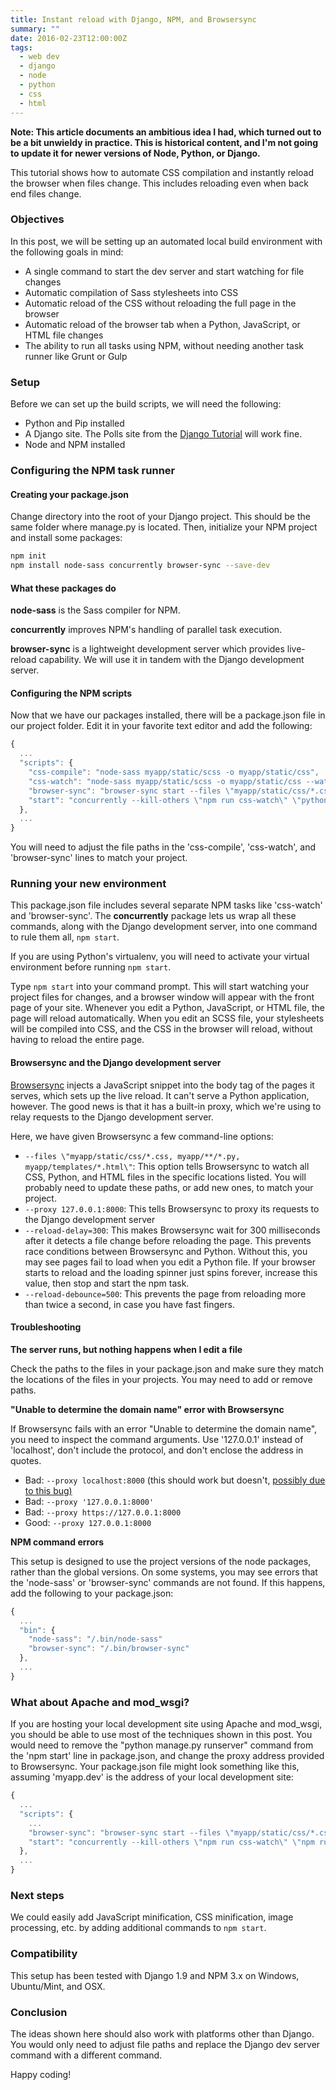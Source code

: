 ```yaml
---
title: Instant reload with Django, NPM, and Browsersync
summary: ""
date: 2016-02-23T12:00:00Z
tags:
  - web dev
  - django
  - node
  - python
  - css
  - html
---
```


**Note: This article documents an ambitious idea I had, which turned out to be a bit unwieldy in practice. This is historical content, and I'm not going to update it for newer versions of Node, Python, or Django.**

This tutorial shows how to automate CSS compilation and instantly reload the browser when files change. This includes reloading even when back end files change.

### Objectives

In this post, we will be setting up an automated local build environment with the following goals in mind:

*   A single command to start the dev server and start watching for file changes
*   Automatic compilation of Sass stylesheets into CSS
*   Automatic reload of the CSS without reloading the full page in the browser
*   Automatic reload of the browser tab when a Python, JavaScript, or HTML file changes
*   The ability to run all tasks using NPM, without needing another task runner like Grunt or Gulp

### Setup

Before we can set up the build scripts, we will need the following:

*   Python and Pip installed
*   A Django site. The Polls site from the [Django Tutorial](https://docs.djangoproject.com/en/1.9/intro/tutorial01/) will work fine.
*   Node and NPM installed

### Configuring the NPM task runner

#### Creating your package.json

Change directory into the root of your Django project. This should be the same folder where manage.py is located. Then, initialize your NPM project and install some packages:

```bash
npm init
npm install node-sass concurrently browser-sync --save-dev
```

#### What these packages do

**node-sass** is the Sass compiler for NPM.

**concurrently** improves NPM's handling of parallel task execution.

**browser-sync** is a lightweight development server which provides live-reload capability. We will use it in tandem with the Django development server.

#### Configuring the NPM scripts

Now that we have our packages installed, there will be a package.json file in our project folder. Edit it in your favorite text editor and add the following:

```javascript
{
  ...
  "scripts": {
    "css-compile": "node-sass myapp/static/scss -o myapp/static/css",
    "css-watch": "node-sass myapp/static/scss -o myapp/static/css --watch",
    "browser-sync": "browser-sync start --files \"myapp/static/css/*.css, myapp/static/js/*.js, myapp/**/*.py, myapp/templates/*.html\" --proxy 127.0.0.1:8000 --reload-delay=300 --reload-debounce=500",
    "start": "concurrently --kill-others \"npm run css-watch\" \"python manage.py runserver\" \"npm run browser-sync\" "
  },
  ...
}
```

You will need to adjust the file paths in the 'css-compile', 'css-watch', and 'browser-sync' lines to match your project.

### Running your new environment

This package.json file includes several separate NPM tasks like 'css-watch' and 'browser-sync'. The **concurrently** package lets us wrap all these commands, along with the Django development server, into one command to rule them all, `npm start`.

If you are using Python's virtualenv, you will need to activate your virtual environment before running `npm start`.

Type `npm start` into your command prompt. This will start watching your project files for changes, and a browser window will appear with the front page of your site. Whenever you edit a Python, JavaScript, or HTML file, the page will reload automatically. When you edit an SCSS file, your stylesheets will be compiled into CSS, and the CSS in the browser will reload, without having to reload the entire page.

#### Browsersync and the Django development server

[Browsersync](https://www.browsersync.io) injects a JavaScript snippet into the body tag of the pages it serves, which sets up the live reload. It can't serve a Python application, however. The good news is that it has a built-in proxy, which we're using to relay requests to the Django development server.

Here, we have given Browsersync a few command-line options:

*   `--files \"myapp/static/css/*.css, myapp/**/*.py, myapp/templates/*.html\"`: This option tells Browsersync to watch all CSS, Python, and HTML files in the specific locations listed. You will probably need to update these paths, or add new ones, to match your project.
*   `--proxy 127.0.0.1:8000`: This tells Browsersync to proxy its requests to the Django development server
*   `--reload-delay=300`: This makes Browsersync wait for 300 milliseconds after it detects a file change before reloading the page. This prevents race conditions between Browsersync and Python. Without this, you may see pages fail to load when you edit a Python file. If your browser starts to reload and the loading spinner just spins forever, increase this value, then stop and start the npm task.
*   `--reload-debounce=500`: This prevents the page from reloading more than twice a second, in case you have fast fingers.

#### Troubleshooting

**The server runs, but nothing happens when I edit a file**

Check the paths to the files in your package.json and make sure they match the locations of the files in your projects. You may need to add or remove paths.

**"Unable to determine the domain name" error with Browsersync**

If Browsersync fails with an error "Unable to determine the domain name", you need to inspect the command arguments. Use '127.0.0.1' instead of 'localhost', don't include the protocol, and don't enclose the address in quotes.

*   Bad: `--proxy localhost:8000` (this should work but doesn't, [possibly due to this bug)](https://github.com/xomaczar/ember-cli-styles-reloader/issues/18)
*   Bad: `--proxy '127.0.0.1:8000'`
*   Bad: `--proxy https://127.0.0.1:8000`
*   Good: `--proxy 127.0.0.1:8000`

**NPM command errors**

This setup is designed to use the project versions of the node packages, rather than the global versions. On some systems, you may see errors that the 'node-sass' or 'browser-sync' commands are not found. If this happens, add the following to your package.json:

```js
{
  ...
  "bin": {
    "node-sass": "/.bin/node-sass"
    "browser-sync": "/.bin/browser-sync"
  },
  ...
}
```

### What about Apache and mod_wsgi?

If you are hosting your local development site using Apache and mod_wsgi, you should be able to use most of the techniques shown in this post. You would need to remove the "python manage.py runserver" command from the 'npm start' line in package.json, and change the proxy address provided to Browsersync. Your package.json file might look something like this, assuming 'myapp.dev' is the address of your local development site:

```js
{
  ...
  "scripts": {
    ...
    "browser-sync": "browser-sync start --files \"myapp/static/css/*.css, myapp/**/*.py, myapp/templates/*.html\" --proxy myapp.dev --reload-delay=300 --reload-debounce=500",
    "start": "concurrently --kill-others \"npm run css-watch\" \"npm run browser-sync\" "
  },
  ...
}
```

### Next steps

We could easily add JavaScript minification, CSS minification, image processing, etc. by adding additional commands to `npm start`.

### Compatibility

This setup has been tested with Django 1.9 and NPM 3.x on Windows, Ubuntu/Mint, and OSX.

### Conclusion

The ideas shown here should also work with platforms other than Django. You would only need to adjust file paths and replace the Django dev server command with a different command.

Happy coding!

